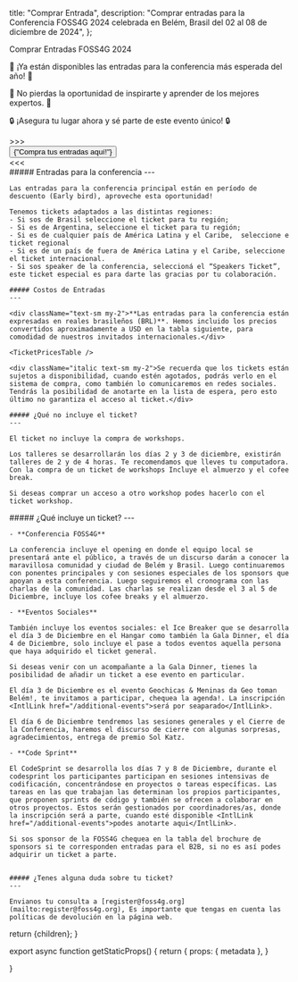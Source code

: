
  title: "Comprar Entrada",
  description:
    "Comprar entradas para la Conferencia FOSS4G 2024 celebrada en Belém, Brasil del 02 al 08 de diciembre de 2024",
};

<Heading color="orange" bubble>
  Comprar Entradas FOSS4G 2024
</Heading>

<div className="md:text-2xl text-center">
  <p>
    🎉 ¡Ya están disponibles las entradas para la conferencia más esperada del año! 🎉
  </p>
  <p>
    🚀 No pierdas la oportunidad de inspirarte y aprender de los mejores expertos. 🚀
  </p>
  <p>🔒 ¡Asegura tu lugar ahora y sé parte de este evento único! 🔒</p>
</div>

<div className="text-center">
  <div className="inline-block text-f4g_orange font-bold tracking-[0.4rem] md:text-4xl">
    &gt;&gt;&gt;
  </div>
  <a
    href="https://payment.2024.foss4g.org/OSGeo-Brasil/foss4g.2024/"
    target="_blank"
    className="non-standard"
  >
    <button className=" border-f4g_red text-white bg-f4g_orange border rounded-lg py-2 px-3 text-lg md:text-4xl font-ubuntu mx-1 md:mx-3 my-3">
      {"Compra tus entradas aquí!"}
    </button>
  </a>
  <div className="inline-block text-f4g_orange font-bold tracking-[0.4rem] md:text-4xl">
    &lt;&lt;&lt;
  </div>
</div>

<div className="grid grid-cols-1 sm:grid-cols-2 sm:space-x-4 mt-4 space-y-4 sm:space-y-0">
  <div className="">
    ##### Entradas para la conferencia
    ---

    Las entradas para la conferencia principal están en período de descuento (Early bird), aproveche esta oportunidad!

    Tenemos tickets adaptados a las distintas regiones:
    - Si sos de Brasil seleccione el ticket para tu región;
    - Si es de Argentina, seleccione el ticket para tu región;
    - Si es de cualquier país de América Latina y el Caribe,  seleccione e ticket regional 
    - Si es de un país de fuera de América Latina y el Caribe, seleccione el ticket internacional. 
    - Si sos speaker de la conferencia, seleccioná el “Speakers Ticket”, este ticket especial es para darte las gracias por tu colaboración.

    ##### Costos de Entradas
    ---

    <div className="text-sm my-2">**Las entradas para la conferencia están expresadas en reales brasileños (BRL)**. Hemos incluido los precios convertidos aproximadamente a USD en la tabla siguiente, para comodidad de nuestros invitados internacionales.</div>

    <TicketPricesTable />

    <div className="italic text-sm my-2">Se recuerda que los tickets están sujetos a disponibilidad, cuando estén agotados, podrás verlo en el sistema de compra, como también lo comunicaremos en redes sociales. Tendrás la posibilidad de anotarte en la lista de espera, pero esto último no garantiza el acceso al ticket.</div>

    ##### ¿Qué no incluye el ticket?
    ---

    El ticket no incluye la compra de workshops. 

    Los talleres se desarrollarán los días 2 y 3 de diciembre, existirán talleres de 2 y de 4 horas. Te recomendamos que lleves tu computadora. Con la compra de un ticket de workshops Incluye el almuerzo y el cofee break.

    Si deseas comprar un acceso a otro workshop podes hacerlo con el ticket workshop. 
 
  </div>
  <div>
    ##### ¿Qué incluye un ticket?
    ---

    - **Conferencia FOSS4G**

    La conferencia incluye el opening en donde el equipo local se presentará ante el público, a través de un discurso darán a conocer la maravillosa comunidad y ciudad de Belém y Brasil. Luego continuaremos con ponentes principales y con sesiones especiales de los sponsors que apoyan a esta conferencia. Luego seguiremos el cronograma con las charlas de la comunidad. Las charlas se realizan desde el 3 al 5 de Diciembre, incluye los cofee breaks y el almuerzo. 

    - **Eventos Sociales**

    También incluye los eventos sociales: el Ice Breaker que se desarrolla el día 3 de Diciembre en el Hangar como también la Gala Dinner, el día 4 de Diciembre, solo incluye el pase a todos eventos aquella persona que haya adquirido el ticket general.

    Si deseas venir con un acompañante a la Gala Dinner, tienes la posibilidad de añadir un ticket a ese evento en particular.

    El día 3 de Diciembre es el evento Geochicas & Meninas da Geo toman Belém!, te invitamos a participar, chequea la agenda!. La inscripción <IntlLink href="/additional-events">será por seaparado</IntlLink>.

    El día 6 de Diciembre tendremos las sesiones generales y el Cierre de la Conferencia, haremos el discurso de cierre con algunas sorpresas, agradecimientos, entrega de premio Sol Katz.

    - **Code Sprint**

    El CodeSprint se desarrolla los días 7 y 8 de Diciembre, durante el codesprint los participantes participan en sesiones intensivas de codificación, concentrándose en proyectos o tareas específicas. Las tareas en las que trabajan las determinan los propios participantes, que proponen sprints de código y también se ofrecen a colaborar en otros proyectos. Estos serán gestionados por coordinadores/as, donde la inscripción será a parte, cuando esté disponible <IntlLink href="/additional-events">podes anotarte aqui</IntlLink>. 

    Si sos sponsor de la FOSS4G chequea en la tabla del brochure de sponsors si te corresponden entradas para el B2B, si no es así podes adquirir un ticket a parte. 


    ##### ¿Tenes alguna duda sobre tu ticket?
    ---

    Envianos tu consulta a [register@foss4g.org](mailto:register@foss4g.org), Es importante que tengas en cuenta las políticas de devolución en la página web.
  </div>
</div>

  return <MdxLayout metadata={metadata}>{children}</MdxLayout>;
}

export async function getStaticProps() {
  return {
    props: {
      metadata
    },
  }


}
